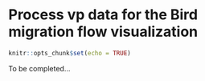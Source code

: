 # Process vp data for the Bird migration flow visualization {#vp-to-flowviz}

```r
knitr::opts_chunk$set(echo = TRUE)
```

To be completed...
